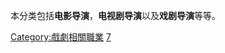 本分类包括'''电影导演'''，'''电视剧导演'''以及'''戏剧导演'''等等。

{{catmore}}
{{Commonscat|Film directors}}

[[Category:戲劇相關職業|Category:戲劇相關職業]]
[[Category:文化創意類|7]]